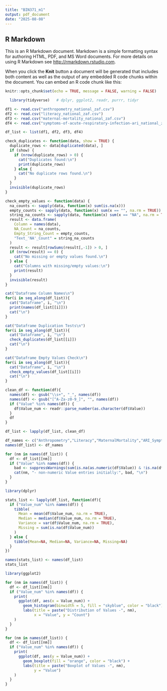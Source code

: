 ```yaml
---
title: "BIN371_m1"
output: pdf_document
date: "2025-08-08"
---
```


## R Markdown

This is an R Markdown document. Markdown is a simple formatting syntax for authoring HTML, PDF, and MS Word documents. For more details on using R Markdown see <http://rmarkdown.rstudio.com>.

When you click the **Knit** button a document will be generated that includes both content as well as the output of any embedded R code chunks within the document. You can embed an R code chunk like this:
```r
knitr::opts_chunk$set(echo = TRUE, message = FALSE, warning = FALSE)

  library(tidyverse)   # dplyr, ggplot2, readr, purrr, tidyr

```

```r
df1 <- read.csv("anthropometry_national_zaf.csv")
df2 <- read.csv("literacy_national_zaf.csv")
df3 <- read.csv("maternal-mortality_national_zaf.csv")
df4 <- read.csv("symptoms-of-acute-respiratory-infection-ari_national_zaf.csv")

df_list <- list(df1, df2, df3, df4)
```

```r
check_duplicates <- function(data, show = TRUE) {
  duplicate_rows <- data[duplicated(data), ]
  if (show) {
    if (nrow(duplicate_rows) > 0) {
      cat("Duplicates found:\n")
      print(duplicate_rows)
    } else {
      cat("No duplicate rows found.\n")
    }
  }
  invisible(duplicate_rows)
}

check_empty_values <- function(data) {
  na_counts <- sapply(data, function(x) sum(is.na(x)))
  empty_counts <- sapply(data, function(x) sum(x == "", na.rm = TRUE))
  string_na_counts <- sapply(data, function(x) sum(x == "NA", na.rm = TRUE))
  result <- data.frame(
    Column = names(data),
    NA_Count = na_counts,
    Empty_String_Count = empty_counts,
    "Text_'NA'_Count" = string_na_counts
  )
  result <- result[rowSums(result[,-1]) > 0, ]
  if (nrow(result) == 0) {
    cat("No missing or empty values found.\n")
  } else {
    cat("Columns with missing/empty values:\n")
    print(result)
  }
  invisible(result)
}
```

```r
cat("Dataframe Column Names\n")
for(i in seq_along(df_list)){
  cat("Dataframe", i, "\n")
  print(names(df_list[[i]]))
  cat("\n")
}
```

```r
cat("Dataframe Duplication Tests\n")
for(i in seq_along(df_list)){
  cat("Dataframe", i, "\n")
  check_duplicates(df_list[[i]])
  cat("\n")
}
```

```r
cat("Dataframe Empty Values Check\n")
for(i in seq_along(df_list)){
  cat("Dataframe", i, "\n")
  check_empty_values(df_list[[i]])
  cat("\n")
}
```

```r
clean_df <- function(df){
  names(df) <- gsub("\\s+", "_", names(df))
  names(df) <- gsub("[^A-Za-z0-9_]", "", names(df))
  if ("Value" %in% names(df)) {
    df$Value_num <- readr::parse_number(as.character(df$Value))
  }
  df
}

df_list <- lapply(df_list, clean_df)

df_names <- c("Anthropometry","Literacy","MaternalMortality","ARI_Symptoms")
names(df_list) <- df_names

for (nm in names(df_list)) {
  df <- df_list[[nm]]
  if ("Value" %in% names(df)) {
    bad <- suppressWarnings(sum(is.na(as.numeric(df$Value)) & !is.na(df$Value)))
    cat(nm, "- non-numeric Value entries initially:", bad, "\n")
  }
}
```

```r
library(dplyr)

stats_list <- lapply(df_list, function(df){
  if ("Value_num" %in% names(df)) {
    tibble(
      Mean = mean(df$Value_num, na.rm = TRUE),
      Median = median(df$Value_num, na.rm = TRUE),
      Variance = var(df$Value_num, na.rm = TRUE),
      Missing = sum(is.na(df$Value_num))
    )
  } else {
    tibble(Mean=NA, Median=NA, Variance=NA, Missing=NA)
  }
})

names(stats_list) <- names(df_list)
stats_list
```

```r
library(ggplot2)

for (nm in names(df_list)) {
  df <- df_list[[nm]]
  if ("Value_num" %in% names(df)) {
    print(
      ggplot(df, aes(x = Value_num)) +
        geom_histogram(binwidth = 5, fill = "skyblue", color = "black") +
        labs(title = paste("Distribution of Values -", nm),
             x = "Value", y = "Count")
    )
  }
}
```

```r
for (nm in names(df_list)) {
  df <- df_list[[nm]]
  if ("Value_num" %in% names(df)) {
    print(
      ggplot(df, aes(y = Value_num)) +
        geom_boxplot(fill = "orange", color = "black") +
        labs(title = paste("Boxplot of Values -", nm),
             y = "Value")
    )
  }
}
```